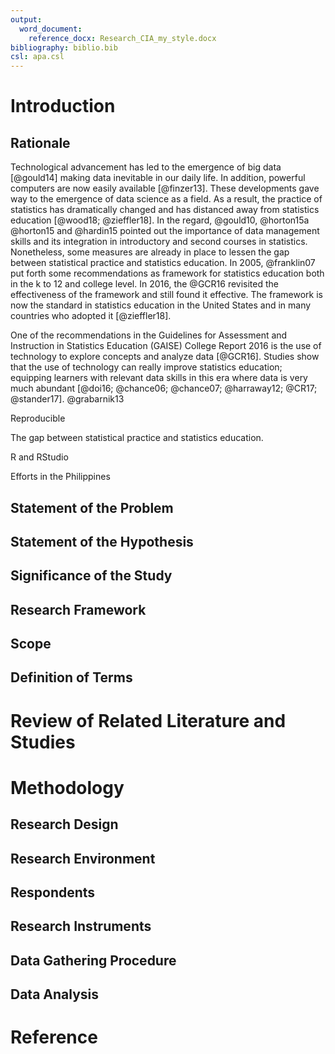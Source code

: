 ```yaml
---
output:
  word_document:
    reference_docx: Research_CIA_my_style.docx
bibliography: biblio.bib
csl: apa.csl
---
```


# Introduction

## Rationale

Technological advancement has led to the emergence of big data [@gould14] making data inevitable in our daily life. In addition, powerful computers are now easily available [@finzer13]. These developments gave way to the emergence of data science as a field. As a result, the practice of statistics has dramatically changed and has distanced away from statistics education [@wood18; @zieffler18]. In the regard, @gould10, @horton15a @horton15 and @hardin15 pointed out the importance of data management skills and its integration in introductory and second courses in statistics. Nonetheless, some measures are already in place to lessen the gap between statistical practice and statistics education. In 2005, @franklin07 put forth some recommendations as framework for statistics education both in the k to 12 and college level. In 2016, the @GCR16 revisited the effectiveness of the framework and still found it effective. The framework is now the standard in statistics education in the United States and in many countries who adopted it [@zieffler18].  
 
One of the recommendations in the Guidelines for Assessment and Instruction in Statistics Education (GAISE) College Report 2016 is the use of technology to explore concepts and analyze data [@GCR16]. Studies show that the use of technology can really improve statistics education; equipping learners with relevant data skills in this era where data is very much abundant [@doi16; @chance06; @chance07; @harraway12; @CR17; @stander17]. @grabarnik13


Reproducible

The gap between statistical practice and statistics education.

 

R and RStudio

Efforts in the Philippines

## Statement of the Problem



## Statement of the Hypothesis



## Significance of the Study



## Research Framework



## Scope 



## Definition of Terms



# Review of Related Literature and Studies



# Methodology

## Research Design



## Research Environment



## Respondents



## Research Instruments



## Data Gathering Procedure



## Data Analysis



# Reference
